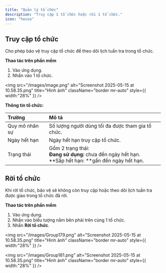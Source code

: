 ```yaml
---
title: "Quản lý tổ chức"
description: "Truy cập 1 tổ chức hoặc rời 1 tổ chức."
icon: "house"
---
```


## Truy cập tổ chức

Cho phép bảo vệ truy cập tổ chức để theo dõi lịch tuần tra trong tổ chức.

**Thao tác trên phần mềm**

1. Vào ứng dụng. 
2. Nhấn vào 1 tổ chức.

<img
  src="/images/image.png"
  alt="Screenshot 2025-05-15 at 10.58.35.png"
  title="Hình ảnh"
  className="border mr-auto"
  style={{ width:"28%" }}
/>

**Thông tin tổ chức:**

| Trường         | Mô tả                                                                                                       |
| :------------- | :---------------------------------------------------------------------------------------------------------- |
| Quy mô nhân sự | Số lượng người dùng tối đa được tham gia tổ chức.                                                           |
| Ngày hết hạn   | Ngày hết hạn truy cập tổ chức.                                                                              |
| Trạng thái     | Gồm 2 trạng thái:<br />**Đang sử dụng:** chưa đến ngày hết hạn.<br />**Sắp hết hạn: **gần đến ngày hết hạn. |

## Rời tổ chức

Khi rời tổ chức, bảo vệ sẽ không còn truy cập hoặc theo dõi lịch tuần tra được giao trong tổ chức đã rời.

**Thao tác trên phần mềm**

1. Vào ứng dụng.
2. Nhấn vào biểu tượng nằm bên phải trên cùng 1 tổ chức.
3. Nhấn **Rời tổ chức**.

<img
  src="/images/Group179.png"
  alt="Screenshot 2025-05-15 at 10.58.35.png"
  title="Hình ảnh"
  className="border mr-auto"
  style={{ width:"28%" }}
/>

<img
  src="/images/Group181.png"
  alt="Screenshot 2025-05-15 at 10.58.35.png"
  title="Hình ảnh"
  className="border mr-auto"
  style={{ width:"28%" }}
/>